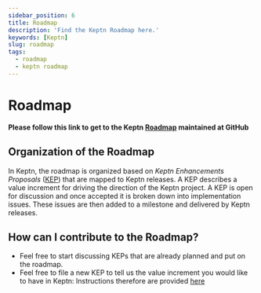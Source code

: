 ```yaml
---
sidebar_position: 6
title: Roadmap
description: 'Find the Keptn Roadmap here.'
keywords: [Keptn]
slug: roadmap
tags:
  - roadmap
  - keptn roadmap
---
```


# Roadmap

**Please follow this link to get to the Keptn [Roadmap](https://github.com/orgs/keptn/projects/1) maintained at GitHub**

## Organization of the Roadmap







In Keptn, the roadmap is organized based on _Keptn Enhancements Proposals_ ([KEP](https://github.com/keptn/enhancement-proposals#keptn-enhancement-proposals)) that are mapped to Keptn releases. A KEP describes a value increment for driving the direction of the Keptn project. A KEP is open for discussion and once accepted it is broken down into implementation issues. These issues are then added to a milestone and delivered by Keptn releases.






## How can I contribute to the Roadmap?

- Feel free to start discussing KEPs that are already planned and put on the roadmap.
- Feel free to file a new KEP to tell us the value increment you would like to have in Keptn: Instructions therefore are provided [here](https://github.com/keptn/enhancement-proposals#writing-a-new-proposal)
